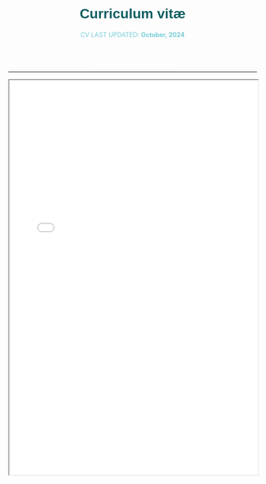 <style>
  /* Contenedor de la imagen */
  .hero-container {
    width: 100%;
    text-align: center; /* Centra el contenido dentro del contenedor */
  }
  
  /* Imagen de fondo sin tintado */
  .hero-image {
    width: 100%;
    height: auto; /* Mantiene la proporción original de la imagen */
    object-fit: cover;
  }
  
  /* Estilo del título del artículo */
  .article-title {
    color: #f7fff7; /* Color del texto del título */
    font-size: 1.5em; /* Ajusta el tamaño del texto según sea necesario */
    font-family: sans-serif; /* Fuente sans-serif */
    margin-top: 20px; /* Espacio entre la imagen y el título */
    text-align: center; /* Centra el texto */
  }
</style>

<h1 style="color: #125F63;text-align: center;font-family: 'Jost', sans-serif;">Curriculum vitæ</h1>

<div style="text-align: center;">
  <span style="font-size: 0.9em; color: #78cdd7;">
  CV LAST UPDATED: <strong>October, 2024</strong>
  

<a href="CV_2024_OBK.pdf" download="OlegBelyaev_CV.pdf" style="text-decoration: none;">
  <button style="padding: 10px 20px; background-color: transparent; color: white; border: 2px solid white; border-radius: 10px; cursor: pointer; display: inline-flex; align-items: center; transition: background-color 0.3s, color 0.3s;">
    <i class="fas fa-download" style="margin-right: 8px;"></i> Download current CV
  </button>
</a>
  
----
   
<iframe src="CV_2024_OBK.pdf" width="100%" height="800"></iframe>
